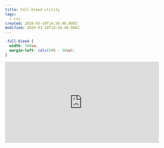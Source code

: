 ```yaml
---
title: Full-bleed utility
tags:
  - css
created: 2020-03-10T14:58:40.000Z
modified: 2020-03-10T14:58:40.000Z
---
```


```css
.full-bleed {
  width: 100vw;
  margin-left: calc(50% - 50vw);
}
```

<iframe
  height="265"
  style="width: 100%;"
  scrolling="no"
  title="Piccalilli Demo - Full Bleed Utility"
  src="https://codepen.io/andybelldesign/embed/vYOJjNw?height=265&theme-id=light&default-tab=result"
  frameborder="no"
  allowtransparency="true"
  allowfullscreen="true"
>
  See the Pen{' '}
  <a href="https://codepen.io/andybelldesign/pen/vYOJjNw">
    Piccalilli Demo - Full Bleed Utility
  </a>{' '}
  by Andy Bell (<a href="https://codepen.io/andybelldesign">@andybelldesign</a>)
  on <a href="https://codepen.io">CodePen</a>.
</iframe>

